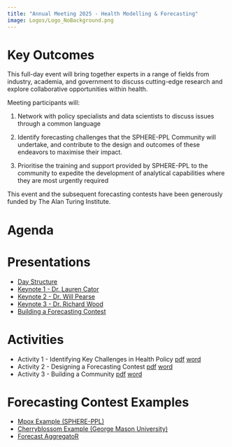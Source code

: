 ```yaml
---
title: "Annual Meeting 2025 - Health Modelling & Forecasting"
image: Logos/Logo_NoBackground.png
---
```


# Key Outcomes

This full-day event will bring together experts in a range of fields from industry, academia, and government to discuss cutting-edge research and explore collaborative opportunities within health.

Meeting participants will:

1.  Network with policy specialists and data scientists to discuss issues through a common language

2.  Identify forecasting challenges that the SPHERE-PPL Community will undertake, and contribute to the design and outcomes of these endeavors to maximise their impact.

3.  Prioritise the training and support provided by SPHERE-PPL to the community to expedite the development of analytical capabilities where they are most urgently required

This event and the subsequent forecasting contests have been generously funded by The Alan Turing Institute.

# Agenda

::: {#target-container style="font-size: 0.8em;"}
:::

<script>
  fetch('https://sphere-ppl.org/pages/Events/Jan25.html')
    .then(response => response.text())
    .then(html => {
      const parser = new DOMParser();
      const doc = parser.parseFromString(html, 'text/html');
      const agendaSection   
 = doc.getElementById('sec-agenda');
      const table = agendaSection.querySelector('table');
      const tableHTML = table.outerHTML;
      document.getElementById('target-container').innerHTML = tableHTML;
    })
    .catch(error => {
      console.error('Error fetching webpage:', error);
    });
</script>

# Presentations

-   [Day Structure](Presentations/DayPlan/DayPlan.qmd)
-   [Keynote 1 - Dr. Lauren Cator]()
-   [Keynote 2 - Dr. Will Pearse]()
-   [Keynote 3 - Dr. Richard Wood]()
-   [Building a Forecasting Contest](Presentations/ForecastingContests/ForecastingContests.pdf)

# Activities

-   Activity 1 - Identifying Key Challenges in Health Policy [pdf](Activities/Activity1.pdf) [word](Activities/Activity1.docx)
-   Activity 2 - Designing a Forecasting Contest [pdf](Activities/Activity2.pdf) [word](Activities/Activity2.docx)
-   Activity 3 - Building a Community [pdf](Activities/Activity3.pdf) [word](Activities/Activity3.docx)

# Forecasting Contest Examples

-   [Mpox Example (SPHERE-PPL)](https://github.com/SPHERE-PPL/Contest-Example-Mpox)
-   [Cherryblossom Example (George Mason University)](https://competition.statistics.gmu.edu/)
-   [Forecast AggregatoR](https://github.com/SPHERE-PPL/Forecast-AggregatoR)
